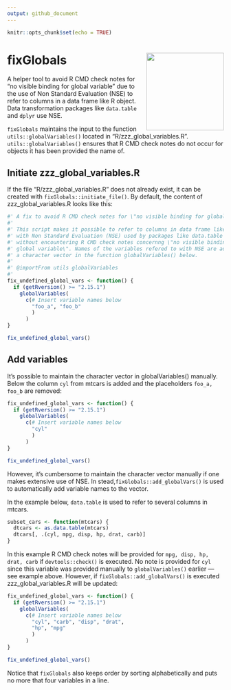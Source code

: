 ```yaml
---
output: github_document
---
```


```r
knitr::opts_chunk$set(echo = TRUE)
```
# fixGlobals <img src="man/figures/logo.png" align ="right" height="180" />

A helper tool to avoid R CMD check notes for "no visible binding for global variable" due to the use of Non Standard Evaluation (NSE) to refer to columns in a data frame like R object. Data transformation packages like `data.table` and `dplyr` use NSE.

`fixGlobals` maintains the input to the function `utils::globalVariables()` located in "R/zzz_global_variables.R". `utils::globalVariables()` ensures that R CMD check notes do not occur for objects it has been provided the name of.

## Initiate zzz_global_variables.R

If the file "R/zzz_global_variables.R" does not already exist, it can be created with `fixGlobals::initiate_file()`. By default, the content of zzz_global_variables.R looks like this:


```r
#' A fix to avoid R CMD check notes for \"no visible binding for global variable\"
#'
#' This script makes it possible to refer to columns in data frame like objects
#' with Non Standard Evaluation (NSE) used by packages like data.table and dplyr
#' without encountering R CMD check notes concernng \"no visible binding for
#' global variable\". Names of the variables refered to with NSE are added to
#' a character vector in the function globalVariables() below.
#' 
#' @importFrom utils globalVariables
#' 
fix_undefined_global_vars <- function() {
  if (getRversion() >= "2.15.1")
    globalVariables(
      c(# Insert variable names below
        "foo_a", "foo_b"
        )
      )
}

fix_undefined_global_vars()

```

## Add variables

It's possible to maintain the character vector in globalVariables() manually. Below the column `cyl` from mtcars is added and the placeholders `foo_a, foo_b` are removed:

```r
fix_undefined_global_vars <- function() {
  if (getRversion() >= "2.15.1")
    globalVariables(
      c(# Insert variable names below
        "cyl"
        )
      )
}

fix_undefined_global_vars()

```

However, it's cumbersome to maintain the character vector manually if one makes extensive use of NSE. In stead,`fixGlobals::add_globalVars()` is used to automatically add variable names to the vector. 

In the example below, `data.table` is used to refer to several columns in mtcars.

```r
subset_cars <- function(mtcars) {
  dtcars <- as.data.table(mtcars)
  dtcars[, .(cyl, mpg, disp, hp, drat, carb)]
}
```

In this example R CMD check notes will be provided for `mpg, disp, hp, drat, carb` if `devtools::check()` is executed. No note is provided for `cyl` since this variable was provided manually to `globalVariables()` earlier — see example above. However, if `fixGlobals::add_globalVars()` is executed zzz_global_variables.R will be updated:

```r
fix_undefined_global_vars <- function() {
  if (getRversion() >= "2.15.1")
    globalVariables(
      c(# Insert variable names below
        "cyl", "carb", "disp", "drat", 
        "hp", "mpg"
        )
      )
}

fix_undefined_global_vars()

```

Notice that `fixGlobals` also keeps order by sorting alphabetically and puts no more that four variables in a line.
